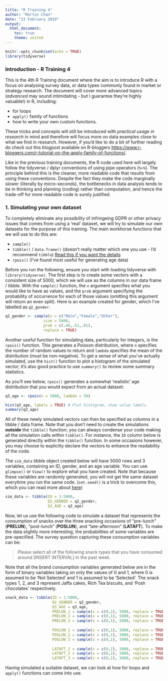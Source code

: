 ```yaml
---
title: "R Training 4"
author: "Martin Chan"
date: "23 February 2019"
output: 
  html_document:
    toc: true
    theme: united
---
```


```r
knitr::opts_chunk$set(echo = TRUE)
library(tidyverse)
```

### Introduction - R Training 4

This is the 4th R Training document where the aim is to introduce R with a focus on analysing survey data, or data types commonly found in market or strategy research. The document will cover more advanced topics (*advanced* may sound intimidating - but I guarantee they're highly valuable!) in R, including:

* for loops
* `apply()` family of functions
* how to write your own custom functions. 

These tricks and concepts will still be introduced with *practical usage in research * in mind and therefore will focus more on data examples close to what we find in research. However, if you'd like to do a bit of further reading do check out this blogpost available on R-bloggers <https://www.r-bloggers.com/r-tutorial-on-the-apply-family-of-functions/>.

Like in the previous training documents, the R code used here will largely follow the tidyverse / dplyr conventions of using pipe operators (`%>%`). The principle behind this is the cleaner, more readable code that results from using these conventions. Despite the fact they make the code marginally slower (literally by micro-seconds), the bottlenecks in data analysis tends to be in thinking and planning (coding) rather than computation, and hence the trade-off for more readable code is surely justified. 

### 1. Simulating your own dataset

To completely eliminate any possibility of infringeing GDPR or other privacy issues that comes from using a 'real' dataset, we will try to simulate our own datasets for the purpose of this training. The main workhorse functions that we will use to do this are:  

* `sample()`
* `tibble()` / `data.frame()` (doesn't really matter which one you use - I'd recommend `tibble`) [Read this if you want the details](https://cran.r-project.org/web/packages/tibble/vignettes/tibble.html)
* `rpois()` (I've found most useful for generating age data)

Before you run the following, ensure you start with loading tidyverse with `library(tidyverse)`. The first step is to create some vectors with a consistent size of 5000, which we will use as the columns in our data frame / tibble. With the `sample()` function, the `x` argument specifies what you would like to have as values, and the `prob` argument specifying the probability of occurrence for each of those values (omitting this argument will return an even split). Here is an example created for gender, which I've labelled as `q2_gender`:

```r
q2_gender <- sample(x = c("Male","Female","Other"),
                 size = 5000,
                 prob = c(.48,.51,.01),
                 replace = TRUE)
```

Another useful function for simulating data, particularly for integers, is the `rpois()` function. This generates a Poisson distribution, where `n` specifies the number of random values to return and `lambda` specifies the mean of the distribution (must be non-negative). To get a sense of what you've actually simulated, use the `hist()` function to plot a histogram of the simulated vector; it's also good practice to use `summary()` to review some summary statistics.

As you'll see below, `rpois()` generates a somewhat 'realistic' age distribution that you would expect from an actual dataset:
```r
q3_age <- rpois(n = 5000, lambda = 50)

hist(q3_age, labels = TRUE) # Plot histogram, show value labels
summary(q3_age)
```

All of these newly simulated vectors can then be specified as columns in a tibble / data frame. Note that you don't need to create the simulations **outside** the `tibble()` function; you can always condense your code making all the simulation calls within `tibble()`. For instance, the `ID` column below is generated directly within the `tibble()` function. In some occasions however, you may choose to explicitly declare the vectors to enhance the readability of the code.

The `sim_data` tibble object created below will have 5000 rows and 3 variables, containing an ID, gender, and an age variable. You can use `glimpse()` or `View()` to explore what you have created. Note that because these variables are randomly generated, you will not get the same dataset everytime you run the same code. (`set.seed()` is a trick to overcome this, which you can read more about [here](http://rfunction.com/archives/62))

```r
sim_data <- tibble(ID = 1:5000,
                   Q2_GENDER = q2_gender,
                   Q3_AGE = q3_age)
```

Now, let us use the following code to simulate a dataset that represents the consumption of snacks over the three snacking occasions of "pre-lunch" (**PRELUN**), "post-lunch" (**POSLUN**), and "late-afternoon" (**LATAFT**). To make the data slightly more interesting, the probabilities of some variables are pre-specified. The survey question capturing these consumption variables can be:

> Please select all of the following snack types that you have consumed around [INSERT INTERVAL] in the past week.

Note that all the brand consumption variables generated below are in the form of binary variables taking on only the values of 0 and 1, where 0 is assumed to be 'Not Selected' and 1 is assumed to be 'Selected'. The snack types 1, 2, and 3 represent Jaffa cakes, Rich Tea biscuits, and 'Posh chocolates' respectively. 

```r
snack_data <- tibble(ID = 1:5000,
                     Q2_GENDER = q2_gender,
                     Q3_AGE = q3_age,
                     PRELUN_1 = sample(x = c(0,1), 5000, replace = TRUE, prob = c(.45, .55)), # Jaffa
                     PRELUN_2 = sample(x = c(0,1), 5000, replace = TRUE, prob = c(.65, .35)), # Tea Biscuits
                     PRELUN_3 = sample(x = c(0,1), 5000, replace = TRUE), # Posh chocs
                     
                     POSLUN_1 = sample(x = c(0,1), 5000, replace = TRUE), # Jaffa
                     POSLUN_2 = sample(x = c(0,1), 5000, replace = TRUE), # Tea Biscuits
                     POSLUN_3 = sample(x = c(0,1), 5000, replace = TRUE, prob = c(.45, .55)), # Posh chocs
                     
                     LATAFT_1 = sample(x = c(0,1), 5000, replace = TRUE), # Jaffa
                     LATAFT_2 = sample(x = c(0,1), 5000, replace = TRUE, prob = c(.90, .10)), # Tea Biscuits
                     LATAFT_3 = sample(x = c(0,1), 5000, replace = TRUE)) # Posh chocs
```

Having simulated a suitable dataset, we can look at how for loops and `apply()` functions can come into use.


